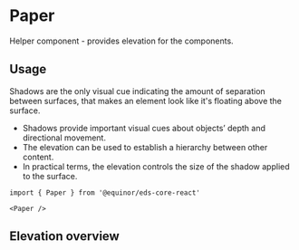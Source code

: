 
<Meta of={ComponentStories} />

# Paper

Helper component - provides elevation for the components.

<Links 
    documentationUrl="https://eds.equinor.com/0b0c666ab/p/568642-elevation/b/790b54"
    sourceUrl="https://github.com/equinor/design-system/tree/develop/packages/eds-core-react/src/components/Paper/Paper.tsx"
    npmUrl="https://www.npmjs.com/package/@equinor/eds-core-react"
/>

<Primary />
<Controls />

## Usage

Shadows are the only visual cue indicating the amount of separation between surfaces, that makes an element look like it's floating above the surface.

 <ul>
    <li>Shadows provide important visual cues about objects’ depth and directional movement.</li>
    <li>The elevation can be used to establish a hierarchy between other content.</li>
    <li>In practical terms, the elevation controls the size of the shadow applied to the surface.</li>
  </ul>

```tsx
import { Paper } from '@equinor/eds-core-react'

<Paper />
```

## Elevation overview 

<Canvas of={ComponentStories.ElevationOverview} />
